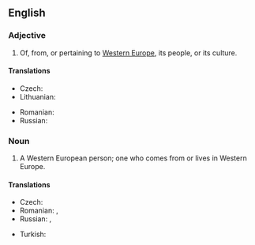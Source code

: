 ==English==

===Adjective===
{{en-adj|pos=[[Western]] [[European]]|-}}

# Of, from, or pertaining to [[Western Europe]], its people, or its culture.

====Translations====
{{trans-top|Western European}}
* Czech: {{t-|cs|západoevropský}}
* Lithuanian: {{t|lt|Vakarų Europietis|xs=Lithuanian}}
{{trans-mid}}
* Romanian: {{t|ro|vest-european}}
* Russian: {{t|ru|западноевропейский|tr=zapadnojevropéjskij|sc=Cyrl}}
{{trans-bottom}}

===Noun===
{{en-noun|sg=[[Western]] [[European]]}}

# A Western European person; one who comes from or lives in Western Europe.

====Translations====
{{trans-top|Western European person}}
* Czech: {{t-|cs|Západoevropan|m}}
* Romanian: {{t|ro|vest-european|m}}, {{t|ro|vest-europeană|f}}
* Russian: {{t|ru|западноевропеец|m|tr=zapadnojevropéjec|sc=Cyrl}}, {{t|ru|западноевропейка|f|tr=zapadnojevropéjka|sc=Cyrl}}
{{trans-mid}}
* Turkish: {{t|tr|Batı Avrupalı}}
{{trans-bottom}}